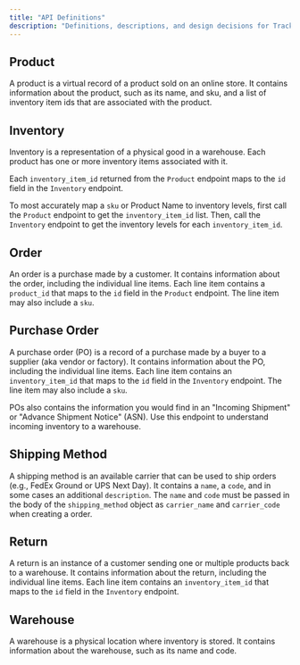 ```yaml
---
title: "API Definitions"
description: "Definitions, descriptions, and design decisions for Trackstar's API."
---
```


## Product

A product is a virtual record of a product sold on an online store. It contains information about the product, such as its name, and sku,
and a list of inventory item ids that are associated with the product.

## Inventory

Inventory is a representation of a physical good in a warehouse. Each product has one or more inventory items associated with it.

Each `inventory_item_id` returned from the `Product` endpoint maps to the `id` field in the `Inventory` endpoint.

To most accurately map a `sku` or Product Name to inventory levels, first call the `Product` endpoint to get the `inventory_item_id` list.
Then, call the `Inventory` endpoint to get the inventory levels for each `inventory_item_id`.

## Order

An order is a purchase made by a customer. It contains information about the order,
including the individual line items. Each line item contains a `product_id` that maps to the `id` field in the `Product` endpoint.
The line item may also include a `sku`.

## Purchase Order

A purchase order (PO) is a record of a purchase made by a buyer to a supplier (aka vendor or factory). It contains information about the PO,
including the individual line items. Each line item contains an `inventory_item_id` that maps to the `id` field in the `Inventory` endpoint.
The line item may also include a `sku`.

POs also contains the information you would find in an "Incoming Shipment" or "Advance Shipment Notice" (ASN). Use
this endpoint to understand incoming inventory to a warehouse.

## Shipping Method

A shipping method is an available carrier that can be used to ship orders (e.g., FedEx Ground or UPS Next Day). It contains a `name`, a `code`, and in some cases an additional `description`.
The `name` and `code` must be passed in the body of the `shipping_method` object as `carrier_name` and `carrier_code` when creating a order.

## Return
A return is an instance of a customer sending one or multiple products back to a warehouse. It contains information about the return,
including the individual line items. Each line item contains an `inventory_item_id` that maps to the `id` field in the `Inventory` endpoint.

## Warehouse

A warehouse is a physical location where inventory is stored. It contains information about the warehouse, such as its name and code.
